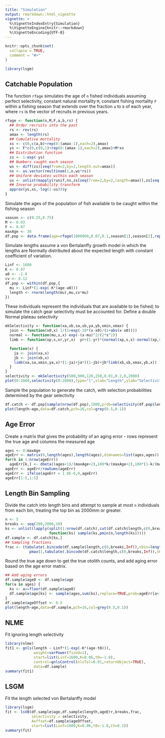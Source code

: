 ```yaml
---
title: "Simulation"
output: rmarkdown::html_vignette
vignette: >
  %\VignetteIndexEntry{Simulation}
  %\VignetteEngine{knitr::rmarkdown}
  %\VignetteEncoding{UTF-8}
---
```


```r
knitr::opts_chunk$set(
  collapse = TRUE,
  comment = "#>"
)
```

```r
library(lsgm)
```


## Catchable Population

The function `rfage` simulates the age of `n` fished individuals assuming perfect selectivity, constant natural mortality `M`, constant fishing mortality `F` within a fishing season that extends over the fraction `a` to `b` of each year, where `rs` is the vector of  recruits in previous years.
```r
rfage <- function(n,M,F,a,b,rs) {
  ## Order recruits into the past
  rs <- rev(rs)
  amax <- length(rs)
  ## Cumulative mortality
  xs <- c(0,c(a,b)+rep(0:(amax-1),each=2),amax)
  ys <- F*c(0,c(0,1)+rep(0:(amax-1),each=2),amax)+M*xs
  ## Distribution function
  zs <- 1-exp(-ys)
  ## Numbers caught each season
  ws <- diff(zs)[seq(from=2,by=2,length.out=amax)]
  ns <- as.vector(rmultinom(1,n,ws*rs))
  ## Uniform deviates within each season
  us <- unlist(mapply(runif,ns,zs[seq(from=2,by=2,length=amax)],zs[seq(from=3,by=2,length=amax)]))
  ## Inverse probability transform
  approx(ys,xs,-log(1-us))$y
}
```


Simulate the ages of the population of fish available to be caught within the fishing season
```r
season <- c(0.25,0.75)
M <- 0.03
F <- 0.07
maxAge <- 36
df.pop <- data.frame(age=rfage(1000000,0.07,0.1,season[1],season[2],rep(1,maxAge)))
```

Simulate lengths assume a von Bertalanffy growth model in which the lengths are Normally distributed about the expected length with constant coefficient of variation. 
```r
Linf <- 1600
K <- 0.07
a0 <- -1.8
cv <- 0.12
df.pop <- within(df.pop,{
  mu <- Linf*(1-exp(-K*(age-a0)))
  length <- rnorm(length(mu),mu,cv*mu)
})
```

These individuals represent the individuals that are available to be fished; to simulate the catch gear selectivity must be accounted for.  Define a double Normal plateau selectivity
```r
mkSelectivity <- function(xa,xb,sa,sb,ya,yb,xmin,xmax) {
  join <- function(x0,x) 1/(1+exp(-20*(x-x0)/(1+abs(x-x0))))
  normal <- function(mu,s,x) exp(-(x-mu)^2/(2*s^2))
  limb <- function(xp,s,xr,yr,x)  yr+(1-yr)*(normal(xp,s,x)-normal(xp,s,xr))/(1-normal(xp,s,xr))

  function(x) {
    ja <- join(xa,x)
    jb <- join(xb,x)
    limb(xa,sa,xmin,ya,x)*(1-ja)+ja*((1-jb)+jb*limb(xb,sb,xmax,yb,x))
  }
}
selectivity <- mkSelectivity(500,900,120,250,0.01,0.2,0,2000)
plot(0:2000,selectivity(0:2000),type="l",xlab="Length",ylab="Selectivity")
```

Sample the population to generate the catch, with selection probabilities determined by the gear selectivity
```r
df.catch <- df.pop[sample(nrow(df.pop),1000,prob=selectivity(df.pop$length)),]
plot(length~age,data=df.catch,pch=16,col=grey(0.5,0.1))
```


## Age Error

Create a matrix that gives the probability of an aging error - rows represent the true age and columns the measured age
```r
ages <- 0:maxAge
ageErr <- matrix(0,length(ages),length(ages),dimnames=list(ages,ages))
for(k in 1:nrow(ageErr))
  ageErr[k,] <- dbeta((ages+1)/(maxAge+2),100*k/(maxAge+2),100*(1-k/(maxAge+2)))
ageErr <- ageErr/rowSums(ageErr)
ageErr <- ifelse(ageErr < 1.0E-6,0,ageErr)
ageErr[1:5,1:5]
```

## Length Bin Sampling

Divide the catch into length bins and attempt to sample at most `n` individuals from each bin, treating the top bin as 2000mm or greater.
```r
n <- 5
breaks <- seq(200,2000,10)
ks <- unlist(lapply(split(1:nrow(df.catch),cut(df.catch$length,c(0,breaks,Inf)),drop=TRUE),
                    function(ks) sample(ks,pmin(n,length(ks)))))
df.sample <- df.catch[ks,]
## Sampling fractions
frac <- (tabulate(.bincode(df.sample$length,c(0,breaks,Inf)),nbin=length(breaks)+1)/
           pmax(1,tabulate(.bincode(df.catch$length,c(0,breaks,Inf)),nbin=length(breaks)+1)))
```


Round the true age down to get the true otolith counts, and add aging error based on the age error matrix.
```r
## Add aging errors
df.sample$age0 <- df.sample$age
for(a in ages) {
  ks <- a==floor(df.sample$age0)
  df.sample$age[ks] <- sample(ages,sum(ks),replace=TRUE,prob=ageErr[a+1,])
}
df.sample$ageOffset <- 0.5
plot(length~age,data=df.sample,pch=16,col=grey(0.5,0.1))
```


## NLME 

Fit ignoring length selectivity
```r
library(nlme)
fit1 <- gnls(length ~ Linf*(1-exp(-K*(age-t0))),
             weight=varPower(fixed=1),
             start=list(Linf=1600,K=0.06,t0=-1.8),
             control=gnlsControl(nlsTol=0.01,returnObject=TRUE),
             data=df.sample)
summary(fit1)
```



## LSGM

Fit the length selected von Bertalanffy model
```r
library(lsgm)
fit <- lsVB(df.sample$age,df.sample$length,ageErr,breaks,frac,
            selectivity = selectivity,
            Aoffset=df.sample$ageOffset,
            start=list(Linf=1600,K=0.06,t0=-1.8,CV=0.1))
summary(fit)
```





